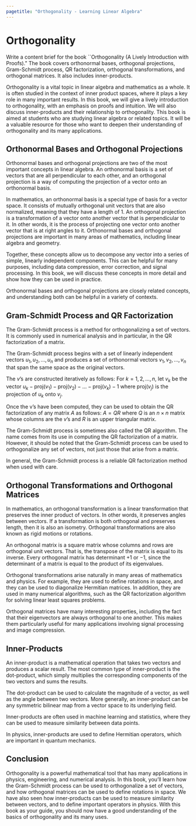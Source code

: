 ```yaml
---
pagetitle: "Orthogonality - Learning Linear Algebra"
---
```

# Orthogonality


Write a content brief for the book ``Orthogonality (A Lively Introduction with Proofs)." The book covers orthonormal bases, orthogonal projections, Gram-Schmidt process, QR factorization, orthogonal transformations, and orthogonal matrices. It also includes inner-products.

Orthogonality is a vital topic in linear algebra and mathematics as a whole. It is often studied in the context of inner product spaces, where it plays a key role in many important results. In this book, we will give a lively introduction to orthogonality, with an emphasis on proofs and intuition. We will also discuss inner-products and their relationship to orthogonality. This book is aimed at students who are studying linear algebra or related topics. It will be a valuable resource for those who want to deepen their understanding of orthogonality and its many applications.

##  Orthonormal Bases and Orthogonal Projections

Orthonormal bases and orthogonal projections are two of the most important concepts in linear algebra. An orthonormal basis is a set of vectors that are all perpendicular to each other, and an orthogonal projection is a way of computing the projection of a vector onto an orthonormal basis.

In mathematics, an orthonormal basis is a special type of basis for a vector space. It consists of mutually orthogonal unit vectors that are also normalized, meaning that they have a length of 1. An orthogonal projection is a transformation of a vector onto another vector that is perpendicular to it. In other words, it is the process of projecting one vector onto another vector that is at right angles to it. Orthonormal bases and orthogonal projections are important in many areas of mathematics, including linear algebra and geometry.

Together, these concepts allow us to decompose any vector into a series of simple, linearly independent components. This can be helpful for many purposes, including data compression, error correction, and signal processing. In this book, we will discuss these concepts in more detail and show how they can be used in practice.

Orthonormal bases and orthogonal projections are closely related concepts, and understanding both can be helpful in a variety of contexts.

##  Gram-Schmidt Process and QR Factorization

The Gram-Schmidt process is a method for orthogonalizing a set of vectors. It is commonly used in numerical analysis and in particular, in the QR factorization of a matrix.

The Gram-Schmidt process begins with a set of linearly independent vectors $u_1,u_2,...,u_n$ and produces a set of orthonormal vectors $v_1,v_2,...,v_n$ that span the same space as the original vectors.

The $v$'s are constructed iteratively as follows: For $k = 1,2,...,n$, let $v_k$ be the vector $u_k - \text{proj}(v_1) - \text{proj}(v_2) - ... - \text{proj}(v_k)-1$ where $\text{proj}(v_j)$ is the projection of $u_k$ onto $v_j$.

Once the v's have been computed, they can be used to obtain the QR factorization of any matrix $A$ as follows: $A = QR$ where $Q$ is an $n×n$ matrix whose columns are the $v$'s and $R$ is an upper triangular matrix.

The Gram-Schmidt process is sometimes also called the QR algorithm. The name comes from its use in computing the QR factorization of a matrix. However, it should be noted that the Gram-Schmidt process can be used to orthogonalize any set of vectors, not just those that arise from a matrix.

In general, the Gram-Schmidt process is a reliable QR factorization method when used with care.

##  Orthogonal Transformations and Orthogonal Matrices

In mathematics, an orthogonal transformation is a linear transformation that preserves the inner product of vectors. In other words, it preserves angles between vectors. If a transformation is both orthogonal and preserves length, then it is also an isometry. Orthogonal transformations are also known as rigid motions or rotations.

An orthogonal matrix is a square matrix whose columns and rows are orthogonal unit vectors. That is, the transpose of the matrix is equal to its inverse. Every orthogonal matrix has determinant +1 or $-1$, since the determinant of a matrix is equal to the product of its eigenvalues.

Orthogonal transformations arise naturally in many areas of mathematics and physics. For example, they are used to define rotations in space, and they can be used to diagonalize Hermitian matrices. In addition, they are used in many numerical algorithms, such as the QR factorization algorithm for solving linear least squares problems.

Orthogonal matrices have many interesting properties, including the fact that their eigenvectors are always orthogonal to one another. This makes them particularly useful for many applications involving signal processing and image compression.

##  Inner-Products

An inner-product is a mathematical operation that takes two vectors and produces a scalar result. The most common type of inner-product is the dot-product, which simply multiplies the corresponding components of the two vectors and sums the results.

The dot-product can be used to calculate the magnitude of a vector, as well as the angle between two vectors. More generally, an inner-product can be any symmetric bilinear map from a vector space to its underlying field.

Inner-products are often used in machine learning and statistics, where they can be used to measure similarity between data points.

In physics, inner-products are used to define Hermitian operators, which are important in quantum mechanics.

##  Conclusion

Orthogonality is a powerful mathematical tool that has many applications in physics, engineering, and numerical analysis. In this book, you'll learn how the Gram-Schmidt process can be used to orthogonalize a set of vectors, and how orthogonal matrices can be used to define rotations in space. We have also seen how inner-products can be used to measure similarity between vectors, and to define important operators in physics. With this book as your guide, you should now have a good understanding of the basics of orthogonality and its many uses.


